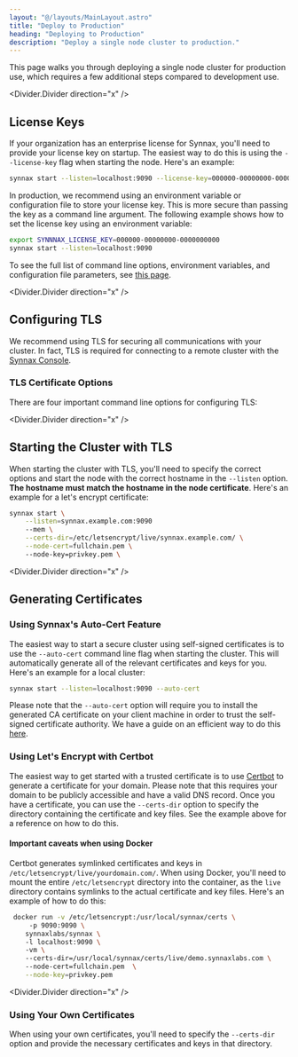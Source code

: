 ```yaml
---
layout: "@/layouts/MainLayout.astro"
title: "Deploy to Production"
heading: "Deploying to Production"
description: "Deploy a single node cluster to production."
---
```


This page walks you through deploying a single node cluster for production use,
which requires a few additional steps compared to development use.


<Divider.Divider direction="x" />

## License Keys

If your organization has an enterprise license for Synnax, you'll need to provide
your license key on startup. The easiest way to do this is using the `--license-key`
flag when starting the node. Here's an example:

```sh
synnax start --listen=localhost:9090 --license-key=000000-00000000-0000000000
```

In production, we recommend using an environment variable or configuration file
to store your license key. This is more secure than passing the key as a command
line argument. The following example shows how to set the license key using an
environment variable:

```sh
export SYNNNAX_LICENSE_KEY=000000-00000000-0000000000
synnax start --listen=localhost:9090
```

To see the full list of command line options, environment variables, and configuration
file parameters, see [this page](/reference/cluster/cli-reference).

<Divider.Divider direction="x" />

## Configuring TLS

We recommend using TLS for securing all communications with your cluster. In
fact, TLS is required for connecting to a remote cluster with the [Synnax Console](../console/get-started).

### TLS Certificate Options

There are four important command line options for configuring TLS:

<Table
    columns={[
        { key: "option", name: "Option", type: "code", width: 130 },
        { key: "description", name: "Description", type: "string" },
        { key: "default", name: "Default", type: "string", width: 50 }
    ]}
    data={[
        {
            option: "--certs-dir",
            description: "The path to a directory containing the necessary certificates for the cluster to use.",
            default: "/usr/local/synnax/certs"
        },
        {
            option: "--ca-cert",
            description: "The path relative to --certs-dir to the certificate authority (CA) certificate. This is only required if you're using a self-signed certificate. Certificates generated by public CA's like Let's Encrypt are already trusted, so you don't need to specify this option.",
            default: "ca.crt"
        },
        {
            option: "--node-cert",
            description: "The path relative to --certs-dir to the node's public certificate file.",
            default: "node.crt"
        },
        {
            option: "--node-key",
            description: "The path relative to --certs-dir to the node's private key file.",
            default: "node.key"
        }
    ]}
/>

<Divider.Divider direction="x" />

## Starting the Cluster with TLS

When starting the cluster with TLS, you'll need to specify the correct options
and start the node with the correct hostname in the `--listen` option. <b>The
hostname must match the hostname in the node certificate</b>. Here's an example
for a let's encrypt certificate:

```sh
synnax start \
    --listen=synnax.example.com:9090
    --mem \
    --certs-dir=/etc/letsencrypt/live/synnax.example.com/ \
    --node-cert=fullchain.pem \ 
    --node-key=privkey.pem \
```

<Divider.Divider direction="x" />

## Generating Certificates

### Using Synnax's Auto-Cert Feature

The easiest way to start a secure cluster using self-signed certificates is to
use the `--auto-cert` command line flag when starting the cluster. This will
automatically generate all of the relevant certificates and keys for you. Here's
an example for a local cluster:

```sh
synnax start --listen=localhost:9090 --auto-cert 
```

Please note that the `--auto-cert` option will require you to install the
generated CA certificate on your client machine in order to trust the
self-signed certificate authority. We have a guide on an efficient way to do
this [here](/guides/sys-admin/deployment-self-signed).

### Using Let's Encrypt with Certbot

The easiest way to get started with a trusted certificate is to use
[Certbot](https://certbot.eff.org/) to generate a certificate for your domain.
Please note that this requires your domain to be publicly accessible and have a
valid DNS record. Once you have a certificate, you can use the `--certs-dir`
option to specify the directory containing the certificate and key files. See
the example above for a reference on how to do this.

#### Important caveats when using Docker

Certbot generates symlinked certificates and keys in
`/etc/letsencrypt/live/yourdomain.com/`. When using Docker, you'll need to mount
the entire `/etc/letsencrypt` directory into the container, as the `live`
directory contains symlinks to the actual certificate and key files. Here's an
example of how to do this:

```bash
 docker run -v /etc/letsencrypt:/usr/local/synnax/certs \ 
     -p 9090:9090 \ 
    synnaxlabs/synnax \ 
    -l localhost:9090 \ 
    -vm \ 
    --certs-dir=/usr/local/synnax/certs/live/demo.synnaxlabs.com \ 
    --node-cert=fullchain.pem  \
    --node-key=privkey.pem
 ```

<Divider.Divider direction="x" />

### Using Your Own Certificates

When using your own certificates, you'll need to specify the `--certs-dir`
option and provide the necessary certificates and keys in that directory. 




